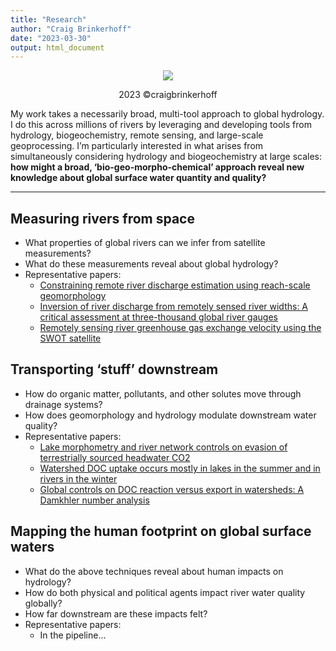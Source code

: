 ```yaml
---
title: "Research"
author: "Craig Brinkerhoff"
date: "2023-03-30"
output: html_document
---
```

<center>
![](stream_to_ocean_observation_system_vector.png)
<p>2023 &#169;craigbrinkerhoff</p>
</center>
My work takes a necessarily broad, multi-tool approach to global hydrology. I do this across millions of rivers by leveraging and developing tools from hydrology, biogeochemistry, remote sensing, and large-scale geoprocessing. I'm particularly interested in what arises from simultaneously considering hydrology and biogeochemistry at large scales: **how might a broad, 'bio-geo-morpho-chemical' approach reveal new knowledge about global surface water quantity and quality?**

-------------------------------

## Measuring rivers from space
- What properties of global rivers can we infer from satellite measurements?
- What do these measurements reveal about global hydrology?
- Representative papers:
  - [Constraining remote river discharge estimation using reach-scale geomorphology](https://doi.org/10.1029/2020WR027949)
  - [Inversion of river discharge from remotely sensed river widths: A critical assessment at three-thousand global river gauges](https://doi.org/10.1016/j.rse.2023.113489)
  - [Remotely sensing river greenhouse gas exchange velocity using the SWOT satellite](https://doi.org/10.1029/2022GB007419)

## Transporting 'stuff' downstream
- How do organic matter, pollutants, and other solutes move through drainage systems?
- How does geomorphology and hydrology modulate downstream water quality?
- Representative papers:
  - [Lake morphometry and river network controls on evasion of terrestrially sourced headwater CO2](https://doi.org/10.1029/2020GL090068)
  - [Watershed DOC uptake occurs mostly in lakes in the summer and in rivers in the winter](https://doi.org/10.1002/lno.12306)
  - [Global controls on DOC reaction versus export in watersheds: A Damkhler number analysis](https://doi.org/10.1029/2021GB007278)

## Mapping the human footprint on global surface waters
- What do the above techniques reveal about human impacts on hydrology?
- How do both physical and political agents impact river water quality globally?
- How far downstream are these impacts felt?
- Representative papers:
  - In the pipeline...